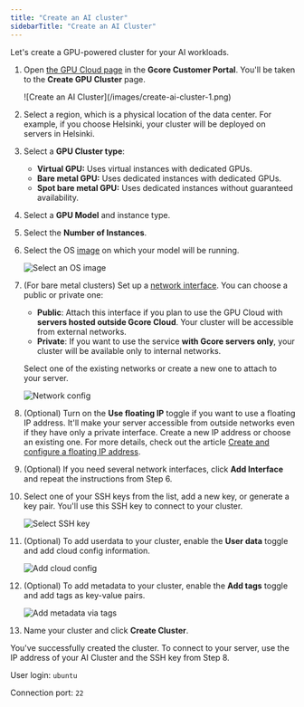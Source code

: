```yaml
---
title: "Create an AI cluster"
sidebarTitle: "Create an AI Cluster"
---
```


Let's create a GPU-powered cluster for your AI workloads. 

 1. Open [the GPU Cloud page](https://cloud.gcore.com/gpu-cloud/) in the **Gcore Customer Portal**. You'll be taken to the **Create GPU Cluster** page.

    <Frame>
      ![Create an AI Cluster](/images/create-ai-cluster-1.png)
    </Frame>
 2. Select a region, which is a physical location of the data center. For example, if you choose Helsinki, your cluster will be deployed on servers in Helsinki.
 3. Select a **GPU Cluster type**:
    - **Virtual GPU:** Uses virtual instances with dedicated GPUs.
    - **Bare metal GPU:** Uses dedicated instances with dedicated GPUs.
    - **Spot bare metal GPU:**  Uses dedicated instances without guaranteed availability.
 4. Select a **GPU Model** and instance type.
 5. Select the **Number of Instances**.
 6. Select the OS [image](/cloud/images/about-images) on which your model will be running.

    <Frame>
      <img
        src="/images/create-ai-cluster-6.png"
        alt="Select an OS image"
        style={{ width:"61%" }}
      />
    </Frame>
 7. (For bare metal clusters) Set up a [network interface](ps://gcore.com/docs/cloud/networking/create-and-manage-a-network). You can choose a public or private one:
    - **Public**: Attach this interface if you plan to use the GPU Cloud with **servers hosted outside Gcore Cloud**. Your cluster will be accessible from external networks.
    - **Private**: If you want to use the service **with Gcore servers only**, your cluster will be available only to internal networks.

    Select one of the existing networks or create a new one to attach to your server.

    <Frame>
      <img
        src="/images/create-ai-cluster-2.png"
        alt="Network config"
        title="Network config"
        style={{ width:"65%" }}
      />
    </Frame>
 8. (Optional) Turn on the **Use floating IP** toggle if you want to use a floating IP address. It'll make your server accessible from outside networks even if they have only a private interface. Create a new IP address or choose an existing one. For more details, check out the article [Create and configure a floating IP address](/cloud/networking/ip-address/create-and-configure-a-floating-ip-address).
 9. (Optional) If you need several network interfaces, click **Add Interface** and repeat the instructions from Step 6.
10. Select one of your SSH keys from the list, add a new key, or generate a key pair. You'll use this SSH key to connect to your cluster.

    <Frame>
      <img
        src="/images/create-ai-cluster-7.png"
        alt="Select SSH key"
        style={{ width:"68%" }}
      />
    </Frame>
11. (Optional) To add userdata to your cluster, enable the **User data** toggle and add cloud config information.

    <Frame>
      <img
        src="/images/create-ai-cluster-4.png"
        alt="Add cloud config"
        style={{ width:"66%" }}
      />
    </Frame>
12. (Optional) To add metadata to your cluster, enable the **Add tags** toggle and add tags as key-value pairs.

    <Frame>
      <img
        src="/images/create-ai-cluster-5.png"
        alt="Add metadata via tags"
        style={{ width:"67%" }}
      />
    </Frame>
13. Name your cluster and click **Create Cluster**.

You've successfully created the cluster. To connect to your server, use the IP address of your AI Cluster and the SSH key from Step 8.

User login: `ubuntu`

Connection port: `22`